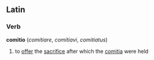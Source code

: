==Latin==
===Verb===
'''comitio''' (''comitiare'', ''comitiavi'', ''comitiatus'')
# to [[offer]] the [[sacrifice]] after which the [[comitia]] were held